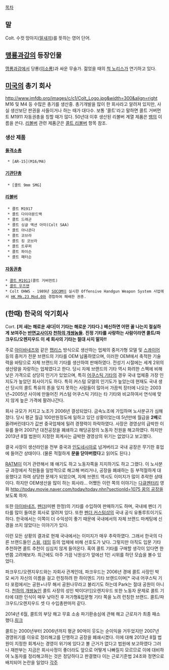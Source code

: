 [[목차]]

== 말 ==
Colt. 수컷 망아지([[말]]새끼)를 뜻하는 영어 단어.

== [[맹룡과강]]의 등장인물 ==
[[맹룡과강]]에서 당룡([[이소룡]])과 싸운 무술가. 젊었을 때의 [[척 노리스]]가 연기하고 있다.

== [[미국]]의 총기 회사 ==
http://www.imfdb.org/images/c/c1/Colt_Logo.jpg&width=300&align=right
M16 및 M4 등 수많은 총기를 생산중.
총기개발을 많이 한 회사라고 알려져 있지만, 사실 생산보단 판권을 사들이거나 하는 때가 대다수.
보통 '콜트'라고 말하면 콜트 거버먼트 M1911 자동권총을 칭할 때가 많다.
50년대 이후 생산된 리볼버 계열 제품은 [[뱀]]의 이름을 쓴다. [[리볼버]] 관련 제품군은 [[콜트 리볼버]] 항목 참조. 
=== 생산 제품 ===
==== [[돌격소총]] ====
  * [AR-15](M16/M4)

==== [[기관단총]] ====
  * [콜트 9mm SMG]
==== [[리볼버]] ====
  * 콜트 M1917
  * 콜트 다이아몬드백
  * 콜트 드래군
  * 콜트 싱글 액션 아미(Colt SAA)
  * 콜트 아나콘다
  * 콜트 코브라
  * 콜트 킹 코브라
  * 콜트 트루퍼
  * 콜트 파이슨
  * 콜트 패터슨
==== [[자동권총]] ====
 * [[콜트 M1911]](콜트 거버먼트)
 * [[콜트 우즈맨]]
 * Colt OHWS - 1989년 [[SOCOM]]이 실시한 Offensive Handgun Weapon System 사업에서 [[HK Mk.23 Mod.0]]와 경합하여 패배한 권총.
== (한때) 한국의 악기회사 ==
Cort.
'''[저 새는 해로운 새다|이 기타는 해로운 기타다.]'''
'''배신하면 어떤 꼴 나는지 절실하게 보여주는 [[반면교사]]이자 [[천하의 개쌍놈들]].'''
'''진정 기타를 사랑하는 사람이라면 콜트/파크우드/오렌지우드 이 세 회사의 기타는 절대 사지 말자!!'''

주로 [[아이바네즈]]와 같은 [[팹리스]] 방식으로 생산하는 업체의 중저가형 모델 및 [[스콰이어]] 등의 중저가 전문 브랜드의 기타를 OEM 납품하였으며, 이러한 OEM에서 축적한 기술력을 바탕으로 자체 브랜드의 기타를 생산하여 판매하였다. 전성기 시절에는 세계 2위의 생산량을 자랑하는 업체였다고 한다. 당시 자체 브랜드의 기타 역시 화려한 스펙에 비해 낮은 가격으로 상당히 인기가 있었으며, 특히 [[어쿠스틱 기타]]의 경우 국내 업체중 가장 인지도가 높았던 회사이기도 하다. 특히 커스텀 모델의 인기도가 높았는데 현재도 국내 생산 당시의 콜트 특유의 톤을 잊지 못하는 사람들이 많아서 가끔씩 장터에 나오는 2003년~2005년 사이에 만들어진 커스텀 어쿠스틱 기타는 타 기타와 비교하여서 연식에 맞지 않게 높은 가격에 팔려나간다.

회사 규모가 커지고 노조가 2006년 결성되었다. 금속노조에 가입하며 노사분규가 심해졌다. 당시 평균 월급 100만원정도에 일하고 있던 상황이었는데 5년만에 월급을 '''2배'''로 올려버린데다가 값싼 중국업체에 밀려 경쟁력이 하락하였다. 사장은 경영상의 급박한 이유를 들어 2007년 대전공장을 폐쇄하고 해당공장의 노동자 전원을 해고하였다. 하지만 2013년 8월 법원이 지정한 회계사는 급박한 경영상의 위기는 없었다고 보고했다.

결국 사장이 생산라인을 전부 중국과 [[인도네시아]]로 넘겨버리고 국내 공장은 무기한 휴업에 들어간 상태이다. (물론 적절하게 '''문을 닫아버렸다'''고 읽어도 된다.) 

[[RATM]]이 이거 관련해서 꽤 얘기도 하고 노동자쪽을 지지하기도 하고 그랬다. 이 노사분규 과정에서 직원들을 일방적으로 해고해 버리거나, 공장을 폐쇄하는 등 부적절하게 대응했다고 하여 상당한 문제가 되었으며, 자체 브랜드 역시도 이미지가 많이 추락한 상태이다. 하지만 OEM생산을 많이 하는 회사라... 어쨌든 이런 쪽의 이야기는 [[다큐멘터리]] 영화 [[http://today.movie.naver.com/today/today.nhn?sectionId=1075 꿈의 공장]]을 보도록 하자.

또한 [[아이바네즈]], [[펜더]](미펜 한정)의 기타를 수입하여 판매하기도 하며, 국내에 펜더 기타를 많이 들여온 회사로 알려져 있다. 또한 [[펜더 커스텀샵]]의 국내 공식 유통루트이기도 하다. 한국에서는 이쪽이 더 수익성이 좋기 때문에 국내에서의 자체 브랜드 마케팅에 신경을 쓰지 않았다는 이야기가 있다.

이런 모든 상황의 결과로 현재 국내에서는 이미지가 매우 추락하였다. 그래서 한국의 다른 브랜드들인 [[스윙]], [[데임]] 등의 업체에 비해 선호도가 낮다. 그렇지만 아직도 입문 기타 추천하면 콜트 추천이 심심치 않게 들어온다. 혹여 콜트 기타를 구매할 생각이 있다면 한번쯤 고려해보자. 최근에도 아주 가끔 낙원상가 앞에선 1인 시위를 하던 모습을 볼수 있었다. 

파크우드/오렌지우드와는 자회사 관계인데, 파크우드는 2006년 경에 콜트 사장인 박 모 씨가 자신의 이름을 걸고 런칭하려 한 하이엔드 기타 브랜드이며[* 국내 어쿠스틱 기타 포럼에서는 공원+나무 해서 공원나무라고 불리기도 하는데 Park는 절대 공원이 아니다. [[천하의 개쌍놈]]인 콜트 사장의 성인 박이다!!]]오렌지우드 또한 노동자 문제로 콜트 기타에 대한 인식이 매우 낮아진 후 저가형&입문형 기타 쪽을 노려 런칭한 브랜드. 콜트/파크우드/오렌지우드 셋 다 수입총판마저 같다.

2014년 6월, 콜트의 부당 해고 무효 소송 파기환송심에 관해 해고 근로자가 최종 패소했다.[http://news.naver.com/main/read.nhn?mode=LSD&mid=sec&sid1=102&oid=056&aid=0010037027 링크]

콜트는 2000년부터 2006년까지 평균 90억이 웃도는 순이익을 거두었지만 2007년 경영위기를 이유로 정리해고를 단행하고 공장을 폐쇄시켰다. 이에 대해 2013년 8월 법원이 지정한 회계사는 경영이 위기에 있다고 볼 근거가 없다고 법원에 보고하였다 그러나 재판부는 지금은 회사사정이 좋더라도 앞으로 어떻게 나빠질지 모르므로 이에 대비하여 노동자를 정리해고하는 것은 정당하다고 판결했다 이는 근로기준법 24조와 정면으로 배치되어 논란을 일었다
[[각주]]
